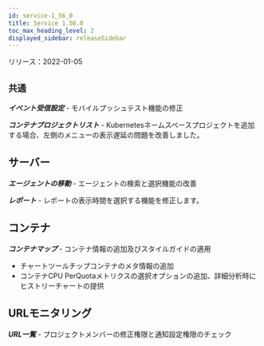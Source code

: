 ```yaml
---
id: service-1_56_0
title: Service 1.56.0
toc_max_heading_level: 2
displayed_sidebar: releaseSidebar
---
```



リリース：2022-01-05

## `共通`

***イベント受信設定*** - モバイルプッシュテスト機能の修正

***コンテナプロジェクトリスト*** - Kubernetesネームスペースプロジェクトを追加する場合、左側のメニューの表示遅延の問題を改善しました。

## サーバー

***エージェントの移動*** - エージェントの検索と選択機能の改善

***レポート*** - レポートの表示時間を選択する機能を修正します。

## コンテナ

***コンテナマップ*** - コンテナ情報の追加及びスタイルガイドの適用

- チャートツールチップコンテナのメタ情報の追加
- コンテナCPU PerQuotaメトリクスの選択オプションの追加、詳細分析時にヒストリーチャートの提供

## URLモニタリング

***URL一覧*** - プロジェクトメンバーの修正権限と通知設定権限のチェック
